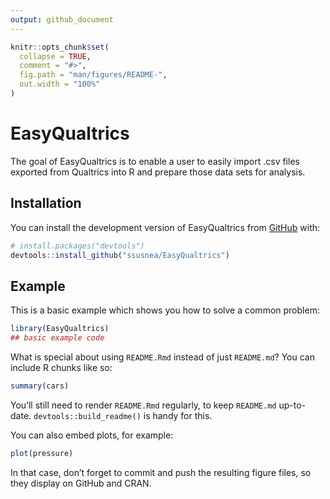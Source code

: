 ```yaml
---
output: github_document
---
```


<!-- README.md is generated from README.Rmd. Please edit that file -->

```r
knitr::opts_chunk$set(
  collapse = TRUE,
  comment = "#>",
  fig.path = "man/figures/README-",
  out.width = "100%"
)
```

# EasyQualtrics

<!-- badges: start -->
<!-- badges: end -->

The goal of EasyQualtrics is to enable a user to easily import .csv files exported from Qualtrics into R and prepare those data sets for analysis. 

## Installation

You can install the development version of EasyQualtrics from [GitHub](https://github.com/) with:

``` r
# install.packages("devtools")
devtools::install_github("ssusnea/EasyQualtrics")
```

## Example

This is a basic example which shows you how to solve a common problem:

```r
library(EasyQualtrics)
## basic example code
```

What is special about using `README.Rmd` instead of just `README.md`? You can include R chunks like so:

```r
summary(cars)
```

You'll still need to render `README.Rmd` regularly, to keep `README.md` up-to-date. `devtools::build_readme()` is handy for this.

You can also embed plots, for example:

```r
plot(pressure)
```

In that case, don't forget to commit and push the resulting figure files, so they display on GitHub and CRAN.
